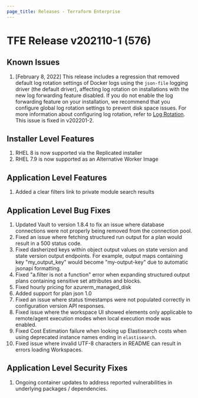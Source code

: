 ```yaml
---
page_title: Releases - Terraform Enterprise
---
```


# TFE Release v202110-1 (576)

## Known Issues

1. [February 8, 2022] This release includes a regression that removed default log rotation settings of Docker logs using the `json-file` logging driver (the default driver), affecting log rotation on installations with the new log forwarding feature disabled. If you do not enable the log forwarding feature on your installation, we recommend that you configure global log rotation settings to prevent disk space issues. For more information about configuring log rotation, refer to [Log Rotation](/enterprise/install/pre-install-checklist#log-rotation). This issue is fixed in v202201-2.

## Installer Level Features

1. RHEL 8 is now supported via the Replicated installer
1. RHEL 7.9 is now supported as an Alternative Worker Image

## Application Level Features

1. Added a clear filters link to private module search results

## Application Level Bug Fixes

1. Updated Vault to version 1.8.4 to fix an issue where database connections were not properly being removed from the connection pool.
1. Fixed an issue where fetching structured run output for a plan would result in a 500 status code.
1. Fixed dasherized keys within object output values on state version and state version output endpoints. For example, output maps containing key "my_output_key" would become "my-output-key" due to automatic jsonapi formatting.
1. Fixed "a.filter is not a function" error when expanding structured output plans containing sensitive set attributes and blocks.
1. Fixed hourly pricing for azurerm_managed_disk
1. Added support for plan json 1.0
1. Fixed an issue where status timestamps were not populated correctly in configuration version API responses.
1. Fixed issue where the workspace UI showed elements only applicable to remote/agent execution modes when local execution mode was enabled.
1. Fixed Cost Estimation failure when looking up Elastisearch costs when using deprecated instance names ending in `elastisearch`.
1. Fixed issue where invalid UTF-8 characters in README can result in errors loading Workspaces.

## Application Level Security Fixes

1. Ongoing container updates to address reported vulnerabilities in underlying packages / dependencies.
